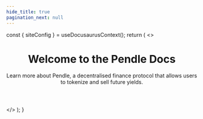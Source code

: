 ```yaml
---
hide_title: true
pagination_next: null
---
```



  const { siteConfig } = useDocusaurusContext();
  return (
    <>
      <main>
        <div className={styles.root}>
          <header className={styles.heroBanner}>
            <h1 className="hero__title">Welcome to the Pendle Docs</h1>
            <p className="hero__subtitle">
              Learn more about Pendle, a decentralised finance protocol that
              allows users to tokenize and sell future yields.
            </p>
          </header>
          <HomepageFeatures />
        </div>
      </main>
    </>
  );
}
